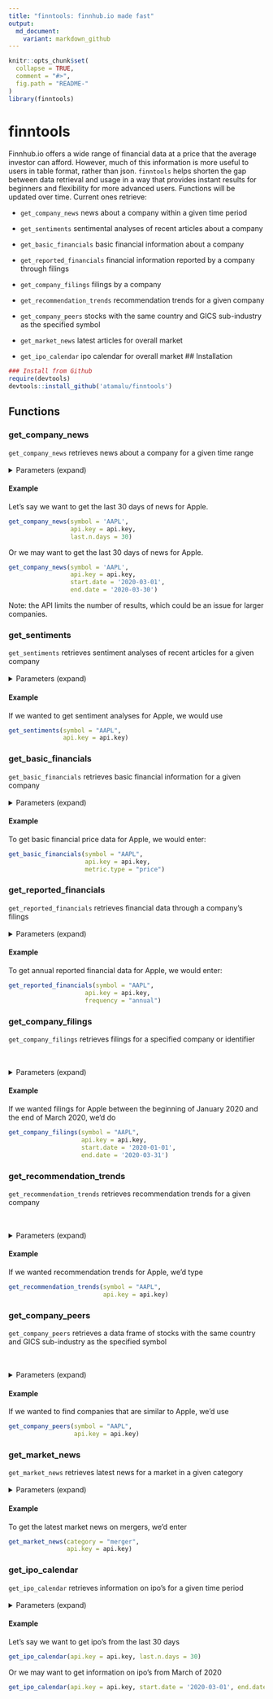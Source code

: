 ```yaml
---
title: "finntools: finnhub.io made fast"
output:
  md_document:
    variant: markdown_github
---
```


```r
knitr::opts_chunk$set(
  collapse = TRUE,
  comment = "#>",
  fig.path = "README-"
)
library(finntools)
```

# finntools

Finnhub.io offers a wide range of financial data at a price that the average investor can afford. However, much of this information is more useful to users in table format, rather than json. `finntools` helps shorten the gap between data retrieval and usage in a way that provides instant results for beginners and flexibility for more advanced users. Functions will be updated over time. Current ones retrieve:

* `get_company_news` news about a company within a given time period
* `get_sentiments` sentimental analyses of recent articles about a company
* `get_basic_financials` basic financial information about a company
* `get_reported_financials` financial information reported by a company through filings
* `get_company_filings` filings by a company
* `get_recommendation_trends` recommendation trends for a given company
* `get_company_peers` stocks with the same country and GICS sub-industry as the specified symbol

* `get_market_news` latest articles for overall market
* `get_ipo_calendar` ipo calendar for overall market
## Installation
```r
### Install from Github
require(devtools)
devtools::install_github('atamalu/finntools')
```

## Functions

### get_company_news

`get_company_news` retrieves news about a company for a given time range
<BR>
<BR>
<details>
  <summary>Parameters (expand)</summary>
`symbol` the stock symbol to retrieve company news for <BR>
`api.key` your API token from finnhub.io <BR>
`start.date`the earliest date to get news for (YYYY-MM-DD) <BR>
`end.date` the latest date to get news for (YYYY-MM-DD) <BR>
`last.n.days` the range of days to get data for <BR>
* ignore if using start.date and end.date <BR>
`translate.date` declares whether UNIX time should be convered to YYYY-MM-DD date format <BR>
`write.file` declares whether data should be written to .csv file
</details>

#### Example

Let's say we want to get the last 30 days of news for Apple.

```r
get_company_news(symbol = 'AAPL', 
                 api.key = api.key,
                 last.n.days = 30)
```

Or we may want to get the last 30 days of news for Apple. 

```r
get_company_news(symbol = 'AAPL', 
                 api.key = api.key,
                 start.date = '2020-03-01', 
                 end.date = '2020-03-30')
```

Note: the API limits the number of results, which could be an issue for larger companies.

### get_sentiments

`get_sentiments` retrieves sentiment analyses of recent articles for a given company
<BR>
<BR>
<details>
  <summary>Parameters (expand)</summary>
`symbol` the stock symbol to retrieve company news for <BR>
`api.key` your API token from finnhub.io <BR>
`write.file` declares whether data should be written to .csv file
</details>

#### Example

If we wanted to get sentiment analyses for Apple, we would use

```r
get_sentiments(symbol = "AAPL",
               api.key = api.key)
```

### get_basic_financials

`get_basic_financials` retrieves basic financial information for a given company
<BR>
<BR>
<details>
  <summary>Parameters (expand)</summary>
`symbol` the stock symbol to retrieve company news for <BR>
`api.key` your API token from finnhub.io <BR>
`metric.type` the type of metric to retrieve data for <BR>
* options include: "all", "price", "valuation", "margin" <BR>
`write.file` declares whether data should be written to .csv file
</details>

#### Example

To get basic financial price data for Apple, we would enter:

```r
get_basic_financials(symbol = "AAPL", 
                     api.key = api.key, 
                     metric.type = "price")
```

### get_reported_financials

`get_reported_financials` retrieves financial data through a company's filings
<BR>
<BR>
<details>
  <summary>Parameters (expand)</summary>
`symbol` the stock symbol to retrieve company news for <BR>
`api.key` your API token from finnhub.io <BR>
`frequency` the time period encompassed by the report(s) <BR>
* options include: "annual", "quarterly" <BR>
`write.file` declares whether data should be written to .csv file
</details>

#### Example

To get annual reported financial data for Apple, we would enter:

```r
get_reported_financials(symbol = "AAPL", 
                     api.key = api.key, 
                     frequency = "annual")
```

### get_company_filings

`get_company_filings` retrieves filings for a specified company or identifier

<BR>
<BR>
<details>
  <summary>Parameters (expand)</summary>
`symbol` the stock symbol to retrieve company news for <BR>
`cik` the central index key to retrieve company filings for <BR>
`access.number` the access number to retrieve company filings for <BR>
`form` filter by type of filing form <BR>
`api.key` your API token from finnhub.io <BR>
`last.n.days` the range of days to get data for when start and end dates are NA (default) <BR>
`start.date` the earliest date to get news for (YYYY-MM-DD) <BR>
`end.date` the latest date to get news for (YYYY-MM-DD) <BR>
`write.file` declares whether data should be written to .csv file
</details>

#### Example

If we wanted filings for Apple between the beginning of January 2020 and the end of March 2020, we'd do

```r
get_company_filings(symbol = "AAPL", 
                    api.key = api.key,
                    start.date = '2020-01-01', 
                    end.date = '2020-03-31')
```

### get_recommendation_trends

`get_recommendation_trends` retrieves recommendation trends for a given company

<BR>
<BR>
<details>
  <summary>Parameters (expand)</summary>
`symbol` the stock symbol to retrieve company news for <BR>
`api.key` your API token from finnhub.io <BR>
`write.file` declares whether data should be written to .csv file
</details>

#### Example

If we wanted recommendation trends for Apple, we'd type

```r
get_recommendation_trends(symbol = "AAPL", 
                          api.key = api.key)
```

### get_company_peers

`get_company_peers` retrieves a data frame of stocks with the same country and GICS sub-industry as the specified symbol

<BR>
<BR>
<details>
  <summary>Parameters (expand)</summary>
`symbol` the stock symbol to retrieve company news for <BR>
`api.key` your API token from finnhub.io <BR>
`write.file` declares whether data should be written to .csv file
</details>

#### Example

If we wanted to find companies that are similar to Apple, we'd use

```r
get_company_peers(symbol = "AAPL", 
                  api.key = api.key)
```

### get_market_news

`get_market_news` retrieves latest news for a market in a given category
<BR>
<BR>
<details>
  <summary>Parameters (expand)</summary>
`category` the category of news to retrieve <BR>
* options include: "general", "forex", "crypto", "merger" <BR>
`api.key` your API token from finnhub.io <BR>
`minid` only get news after a specific id <BR>
`translate.date` declares whether UNIX time should be converted to standard date-time format <BR>
`write.file` declares whether data should be written to .csv file
</details>

#### Example

To get the latest market news on mergers, we'd enter

```r
get_market_news(category = "merger",
                api.key = api.key)
```

### get_ipo_calendar

`get_ipo_calendar` retrieves information on ipo's for a given time period
<BR>
<BR>
<details>
  <summary>Parameters (expand)</summary>
`api.key` your API token from finnhub.io <BR>
`last.n.days` the range of days to get data for <BR>
* ignore if using start.date and end.date <BR>
`start.date`the earliest date to get news for (YYYY-MM-DD) <BR>
`end.date` the latest date to get news for (YYYY-MM-DD) <BR>
`write.file` declares whether data should be written to .csv file
</details>

#### Example

Let's say we want to get ipo's from the last 30 days

```r
get_ipo_calendar(api.key = api.key, last.n.days = 30)
```

Or we may want to get information on ipo's from March of 2020

```r
get_ipo_calendar(api.key = api.key, start.date = '2020-03-01', end.date = '2020-03-31')
```